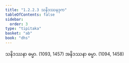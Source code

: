 ```yaml
---
title: "1.2.2.3 သနိဒဿနဒုက"
tableOfContents: false
sidebar:
  order: 3
type: "tipitaka"
basket: "ab"
book: "dhs"
---
```



<DynamicBreadcrumb />

<Division number="31" book="dhs" e="ch" v="29" p="7">

<Paragraph number="86" book="dhs">
သနိဒဿနာ ဓမ္မာ. (<Emphasis>1093, 1457</Emphasis>)
</Paragraph>

<Paragraph number="87" book="dhs">
အနိဒဿနာ ဓမ္မာ. (<Emphasis>1094, 1458</Emphasis>)
</Paragraph>
</Division>